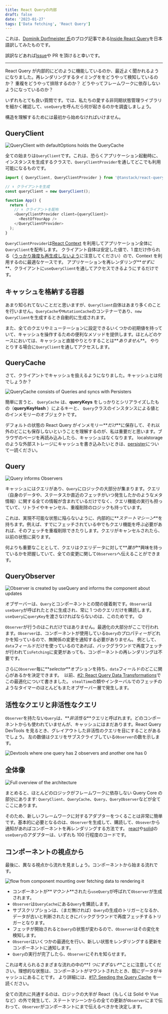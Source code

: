 ```yaml
---
title: React Queryの内部
draft: false
date: '2023-01-27'
tags: ['Data fetching', 'React Query']
---
```


これは、[Dominik Dorfmeister 氏](https://tkdodo.eu/)のブログ記事である[Inside React Query](https://tkdodo.eu/blog/inside-react-query)を日本語訳してみたものです。

誤訳などあれば[Issue](https://github.com/makotot/makotot.dev/issues/new)や PR を頂けると幸いです。

---

React Query が内部的にどのように機能しているのか、最近よく聞かれるようになりました。再レンダリングするタイミングををどうやって検知しているのか？ 重複をどうやって排除するのか？ どうやってフレームワークに依存しないようになっているのか？

いずれもとても良い質問です。では、私たちの愛する非同期状態管理ライブラリを細かく確認して、`useQuery`を呼んだら何が起きるのかを調査しましょう。

構造を理解するためには最初から始めなければいけません。

## QueryClient

![QueryClient with defaultOptions holds the QueryCache](/images/content/inside-react-query-translation-ja/queryclient.png 'defaultOptionsによるQueryClientがQueryCacheを保持')

全ての始まりは`QueryClient`です。これは、恐らくアプリケーション起動時に、インスタンスを生成するクラスで、`QueryClientProvider`を通してどこでも利用可能になるものです。

```js query-client-provider
import { QueryClient, QueryClientProvider } from '@tanstack/react-query';

// ⬇️ クライアントを生成
const queryClient = new QueryClient();

function App() {
  return (
    // ⬇️ クライアントを配布
    <QueryClientProvider client={queryClient}>
      <RestOfYourApp />
    </QueryClientProvider>
  );
}
```

`QueryClientProvider`は[React Context](https://beta.reactjs.org/reference/react/useContext) を利用してアプリケーション全体に`QueryClient`を配布します。
クライアント自体は安定した値で、1 度だけ作られる（[うっかり幾度も再生成しないよう](https://tkdodo.eu/blog/react-query-fa-qs#2-the-queryclient-is-not-stable)に注意してください）ので、Context を利用するのに最適なケースです。
アプリケーションを再レンダリング**_せずに_**、クライアントに`useQueryClient`を通してアクセスできるようにするだけです。

## キャッシュを格納する容器

あまり知られてないことだと思いますが、`QueryClient`自体はあまり多くのことを行いません。`QueryCache`や`MutationCache`のコンテナーであり、`new QueryClient`を生成するとき自動的に生成されます。

また、全てのクエリやミューテーションに設定できるいくつかの初期値を持っていて、キャッシュを操作するための便利なメソッドを提供します。ほとんどのケースにおいては、キャッシュと直接やりとりすることは**_ありません_**。
やりとりする場合に`QueryClient`を通してアクセスします。

## QueryCache

さて、クライアントでキャッシュを扱えるようになりました。キャッシュとは何でしょうか？

![QueryCache consists of Queries and syncs with Persisters](/images/content/inside-react-query-translation-ja/querycache.png 'QueryCacheはQueryで構成されて、Persisterと同期する')

簡単に言うと、 `QueryCache` は、**queryKeys** をしっかりとシリアライズしたもの（**queryKeyHash** ）によるキーと、 `Query`クラスのインスタンスによる値とのインメモリーのオブジェクトです。

デフォルトの状態の React Query がインメモリー**_だけ_**に保存して、それ以外のどこにも保存しないということを理解するのが、私は重要だと思います。ブラウザのページを再読み込みしたら、キャッシュはなくなります。
localstorage のような外部ストレージにキャッシュを書き込みたいときは、[persister](https://tanstack.com/query/v4/docs/react/plugins/persistQueryClient)について一読ください。

## Query

![Query informs Observers](/images/content/inside-react-query-translation-ja/query.png 'QueryはObserverに通知する')

キャッシュにはクエリがあり、`Query`にロジックの大部分が集まります。クエリ（自身のデータや、ステータスか直近のフェッチがいつ発生したかのようなメタ情報）に関する全ての情報が含まれているだけでなく、クエリ機能の実行も担っていて、リトライやキャンセル、重複削除のロジックも持っています。

これは、実現不可能な状態に陥らないように、内部的に**_ステートマシーン_**を持ちます。例えば、すでにフェッチされている中でもクエリ機能を呼ぶ必要があれば、そのフェッチを重複削除できたりします。クエリがキャンセルされたら、以前の状態に戻ります。

何よりも重要なこととして、クエリはクエリデータに対して**_誰が_**興味を持っているかを把握していて、全ての変更に関して`Observers`へ伝えることができます。

## QueryObserver

![Observer is created by useQuery and informs the component about updates](/images/content/inside-react-query-translation-ja/queryobserver.png 'ObserverはuseQueryによって生成されて、更新をコンポーネントに知らせる')

オブザーバーは、`Query`とコンポーネントとの間の接着剤です。`Observer`は`useQuery`が呼ばれたときに生成され、常に 1 つのクエリだけを購読します。`useQuery`に`queryKey`を渡さなければならないのは、このためです。 😉

`Observer`が行うのはこれだけではありません。最適化の大部分がここで行われます。`Observer`は、コンポーネントが使用している`Query`のプロパティーがどれかを知っているので、無関係の変更を通知する必要がありません。
例として、`data`フィールドだけを使っているのであれば、バックグラウンドで再度フェッチが行われて`isFetching`に変更があっても、コンポーネントの再レンダリングは不要です。

さらに`Observer`毎に**_selector_**オプションを持ち、`data`フィールドのどこに関心があるかを決定できます。  以前、[#2: React Query Data Transformations](https://tkdodo.eu/blog/react-query-data-transformations#3-using-the-select-option)でこの最適化について書きました。
`stealTime`の類やインターバルでのフェッチのようなタイマーのほとんどもまたオブザーバー層で発生します。

## 活性なクエリと非活性なクエリ

`Observer`を持たない`Query`は、**_非活性な_**クエリと呼ばれます。どのコンポーネントからも使われていませんが、キャッシュにはまだあります。React Query DevTools を見るとき、グレイアウトした非活性のクエリを目にすることがあるでしょう。
左の数値はクエリをサブスクライブしている`Observer`の数を示します。

![Devtools where one query has 2 observers and another one has 0](/images/content/inside-react-query-translation-ja/devtools.png '2つのオブザーバーを持つクエリと1つもオブザーバーを持っていないクエリのDevtools')

## 全体像

![Full overview of the architecture](/images/content/inside-react-query-translation-ja/architecture.png 'アーキテクチャの全体像')

まとめると、ほとんどのロジックがフレームワークに依存しない Query Core の部分にあります: `QueryClient`、`QueryCache`、`Query`、`QueryObserver`などが全てここにあります。

そのため、新しいフレームワークに対するアダプターをつくることは非常に簡単です。基本的に必要となるのは、`Observer`を生成して、購読して、`Obsever`から通知があればコンポーネントを再レンダリングする方法です。
[react](https://github.com/TanStack/query/blob/9d9aea5fb12eb89dec54c619845b3d226b53cf2b/packages/react-query/src/useBaseQuery.ts#L33-L115)や[solid](https://github.com/TanStack/query/blob/9579dd893656d0a4a7ac0207a204d4b3735c329d/packages/solid-query/src/createBaseQuery.ts#L33-L131)の`useQuery`のアダプターは、いずれも 100 行程度のコードです。

## コンポーネントの視点から

最後に、異なる視点から流れを見ましょう。コンポーネントから始まる流れです。

![flow from component mounting over fetching data to rendering it](/images/content/inside-react-query-translation-ja/flow.png 'コンポーネントのマウントからデータのフェッチ、レンダリングまでの流れ')

- コンポーネントが**_マウント_**されたら`useQuery`が呼ばれて`Observer`が生成されます。
- `Observer`は`QueryCache`にある`Query`を購読します。
- サブスクリプションは、（まだ無ければ）`Query`の生成のトリガーとなるか、データが古いと判断されたときにバックグラウンドで再度フェッチするトリガーとなります。
- フェッチが開始されると`Query`の状態が変わるので、`Observer`はその変化を検知します。
- `Observer`はいくつかの最適化を行い、新しい状態をレンダリングする更新をコンポーネントに通知します。
- `Query`の実行が完了したら、`Observer`にそれを知らせます。

これは考えられるさまざまな流れの中の**_1 つにすぎない_**ことに注意してください。理想的な状態は、コンポーネントがマウントされたとき、既にデータがキャッシュにあることです。
より詳細には、[#17: Seeding the Query Cache](https://tkdodo.eu/blog/seeding-the-query-cache) を一読ください。

全ての流れに共通するのは、ロジックの大半が React（もしくは Solid や Vue など）の外で発生して、ステートマシーンからの全ての更新が`Observer`にまで伝わって、`Observer`がコンポーネントにまで伝えるべきかを決定します。
